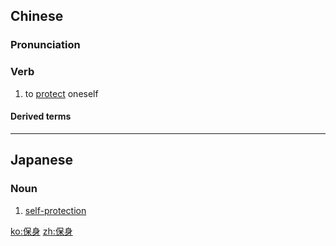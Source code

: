 ==Chinese==
{{zh-forms}}

===Pronunciation===
{{zh-pron
|m=bǎoshēn
|c=bou2 san1
|cat=v
}}

===Verb===
{{zh-verb}}

# to [[protect]] oneself

====Derived terms====
{{zh-der|明哲保身}}

----

==Japanese==
{{ja-kanjitab|ほ|しん|yomi=on}}

===Noun===
{{ja-noun|ほしん}}

# [[self-protection]]

[[ko:保身]]
[[zh:保身]]